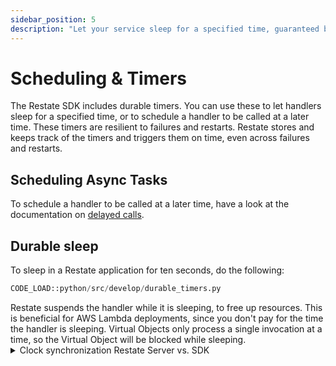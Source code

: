 ```yaml
---
sidebar_position: 5
description: "Let your service sleep for a specified time, guaranteed by Restate."
---
```



# Scheduling & Timers
The Restate SDK includes durable timers.
You can use these to let handlers sleep for a specified time, or to schedule a handler to be called at a later time.
These timers are resilient to failures and restarts.
Restate stores and keeps track of the timers and triggers them on time, even across failures and restarts.

## Scheduling Async Tasks

To schedule a handler to be called at a later time, have a look at the documentation on [delayed calls](/develop/python/service-communication#delayed-calls).


## Durable sleep
To sleep in a Restate application for ten seconds, do the following:

```python
CODE_LOAD::python/src/develop/durable_timers.py
```

<Admonition type="tip" title="Cost savings on FaaS">
    Restate suspends the handler while it is sleeping, to free up resources.
    This is beneficial for AWS Lambda deployments, since you don't pay for the time the handler is sleeping.
</Admonition>

<Admonition type="info" title="Sleeping in Virtual Objects">
    Virtual Objects only process a single invocation at a time, so the Virtual Object will be blocked while sleeping.
</Admonition>

<details className="grey-details">
    <summary>Clock synchronization Restate Server vs. SDK</summary>

    The Restate SDK calculates the wake-up time based on the delay you specify.
    The Restate Server then uses this calculated time to wake up the handler.
    If the Restate Server and the SDK have different system clocks, the sleep duration might not be accurate.
    So make sure that the system clock of the Restate Server and the SDK have the same timezone and are synchronized.
</details>